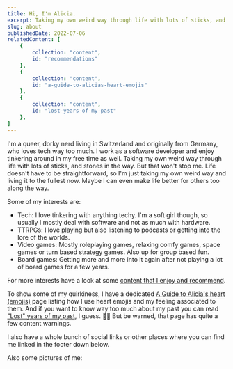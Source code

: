 ```yaml
---
title: Hi, I'm Alicia.
excerpt: Taking my own weird way through life with lots of sticks, and stones in the way.
slug: about
publishedDate: 2022-07-06
relatedContent: [
    {
        collection: "content",
        id: "recommendations"
    },
    {
        collection: "content",
        id: "a-guide-to-alicias-heart-emojis"
    },
    {
        collection: "content",
        id: "lost-years-of-my-past"
    },
]
---
```



I'm a queer, dorky nerd living in Switzerland and originally from Germany, who loves tech way too much. I work as a software developer and enjoy tinkering around in my free time as well. Taking my own weird way through life with lots of sticks, and stones in the way. But that won't stop me. Life doesn't have to be straightforward, so I'm just taking my own weird way and living it to the fullest now. Maybe I can even make life better for others too along the way.

Some of my interests are:

- Tech: I love tinkering with anything techy. I'm a soft girl though, so usually I mostly deal with software and not as much with hardware.
- TTRPGs: I love playing but also listening to podcasts or getting into the lore of the worlds.
- Video games: Mostly roleplaying games, relaxing comfy games, space games or turn based strategy games. Also up for group based fun.
- Board games: Getting more and more into it again after not playing a lot of board games for a few years.

For more interests have a look at some [content that I enjoy and recommend](/recommendations/).

To show some of my quirkiness, I have a dedicated [A Guide to Alicia's heart (emojis)](/a-guide-to-alicias-heart-emojis/) page listing how I use heart emojis and my feeling associated to them. And if you want to know way too much about my past you can read ["Lost" years of my past](/lost-years-of-my-past/), I guess. 🤷‍♀️ But be warned, that page has quite a few content warnings.

I also have a whole bunch of social links or other places where you can find me linked in the footer down below.

Also some pictures of me:

<PictureFigure src="https://www-cdn.aliciabytes.com/file/aliciabytes-com/pages/about/taking-pictures-at-the-rheinfalls.jpg" width="2000" height="819" quality="mid" caption="A view out through the trees above the Rheinfalls on a nice sunny day. You can see the water flowing rapidly. In the foreground Alicia is holding her phone up in landscape mode to take a picture of the scenery." />
<PictureFigure src="https://www-cdn.aliciabytes.com/file/aliciabytes-com/pages/about/alicia-having-fun-on-the-wheel-swing.jpg" width="1512" height="2016" quality="mid" caption="Alicia riding a tire swing, looking back over her shoulder, smiling into the camera." />
<PictureFigure src="https://www-cdn.aliciabytes.com/file/aliciabytes-com/pages/about/alicia-on-the-train.jpg" width="1224" height="1632" quality="mid" caption="Alicia sitting on a train taking a selfie. She's wearing a pink and black tartan summer dress in combination with a pink and black choker with a heart jewelry. Her open hair is swept to one side and makes a gradient from purple at the roots to blue at the tips." />
